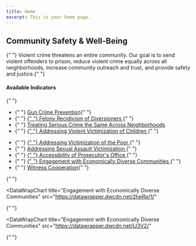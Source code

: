 ```yaml
---
title: Home
excerpt: This is your home page.
---
```



<Section py="2|4|8|10">
  <Container>
    <Flexbox
      flexDirection="column"
      alignItems="center|flex-start"
      textAlign="center|left"
    >
      <H1 m="0" fontWeight="extrabold" lineHeight="tight">
        Community Safety & Well-Being
      </H1>
      <Section maxWidth="850px">
        <P>
          {" "}
          Violent crime threatens an entire community. Our goal is to send
          violent offenders to prison, reduce violent crime equally across all
          neighborhoods, increase community outreach and trust, and provide
          safety and justice.{" "}
        </P>
      </Section>
    </Flexbox>
    <Grid col="1|2" gap="0|0|12" alignItems="center">
      <P>
        <H4 m="0">Available Indicators </H4>{" "}
        <ul>
                  <li>
            {" "}
            <a href="#violent-crime-prevention"> Gun Crime Prevention</a>{" "}
          </li>
          <li>
            {" "}
            <a href="#felony-recidivism-of-diversioners">
              {" "}
              Felony Recidivism of Diversioners
            </a>{" "}
          </li>
          <li>
            {" "}
            <a href="#treating-serious-crime">
              Treating Serious Crime the Same Across Neighborhoods
            </a>
          </li>
                            <li>
            {" "}
            <a href="#victim-children">
              {" "}
              Addressing Violent Victimization of Children
            </a>{" "}
          </li>
        </ul>
      </P>
      <P>
        <ul>
          <li>
            {" "}
            <a href="#victim-poor">
              {" "}
              Addressing Victimization of the Poor
            </a>{" "}
          </li>
          <li>
            {" "}
            <a href="#victim-sex-assault">
              Addressing Sexual Assault Victimization
            </a>{" "}
          </li>
                    <li>
            {" "}
            <a href="#accessibility-of-prosecutors-office">
              {" "}
              Accessibility of Prosecutor's Office
            </a>{" "}
          </li>
          <li>
            {" "}
            <a href="#engage-comm">
              {" "}
              Engagement with Economically Diverse Communities
            </a>{" "}
          </li>
          <li>
            {" "}
            <a href="#witness-cooperation"> Witness Cooperation</a>{" "}
          </li>
        </ul>{" "}
      </P>
    </Grid>


  </Container>
</Section>


<Container>


<Section maxWidth="750px">


<!-- ### 4.1 -->

<DataWrapChart
  title="Violent Crime Prevention"
  src="https://datawrapper.dwcdn.net/3Qdxk/2/"
/>

<a name="violent-crime-prevention"> </a>

<DataWrapChart src="https://datawrapper.dwcdn.net/4TWsO/" />

<!-- ### 4.4 -->

<DataWrapChart
  title="Felony Recidivism of Diversioners"
  src="https://datawrapper.dwcdn.net/mAinb/1/"
/>

<a name="felony-recidivism-of-diversioners"></a>

<DataWrapChart src="https://datawrapper.dwcdn.net/WqnH9/" />

<!-- ### 4.6 -->

<DataWrapChart
  title="Treating Serious Crime the Same Across Neighborhoods"
  src="https://datawrapper.dwcdn.net/QJNXM/8/"
/>

<a name="treating-serious-crime"> </a>

<DataWrapChart src="https://datawrapper.dwcdn.net/PRiN4/" />

<DataWrapChart
  title="Addressing Violent Victimization of Children"
  src="https://datawrapper.dwcdn.net/wgzE5/5/"
/>

<a name="victim-children"> </a>

<DataWrapChart src="https://datawrapper.dwcdn.net/qP12o/" />

<DataWrapChart
  title="Addressing Victimization of the Poor"
  src="https://datawrapper.dwcdn.net/jSpPY/5/"
/>

<a name="victim-poor"> </a>

<DataWrapChart src="https://datawrapper.dwcdn.net/tsyFD/" />

<DataWrapChart
  title="Addressing Sexual Assault Victimization"
  src="https://datawrapper.dwcdn.net/ePFu5/4/"
/>

<a name="victim-sex-assault"> </a>

<DataWrapChart src="https://datawrapper.dwcdn.net/ri94j/" />

<DataWrapChart
  title="Accessibility of Prosecutor's Office"
  src="https://datawrapper.dwcdn.net/Kh9mg/5/"
/>

<a name="accessibility-of-prosecutors-office"> </a>

<DataWrapChart src="https://datawrapper.dwcdn.net/A3mHT/" />

<DataWrapChart
  title="Engagement with Economically Diverse Communities"
  src="https://datawrapper.dwcdn.net/2heRp/1/"
>
  {" "}
</DataWrapChart>

<a name="engage-comm"> </a>

<DataWrapChart
  title="Engagement with Economically Diverse Communities"
  src="https://datawrapper.dwcdn.net/IJ3V2/"
>
  {" "}


</DataWrapChart>


<DataWrapChart
  title="Witness Cooperation"
  src="https://datawrapper.dwcdn.net/qCP3h/4/"
/>

<a name="witness-cooperation"></a>

<DataWrapChart src="https://datawrapper.dwcdn.net/lYr6e/" />

</Section>


</Container>


